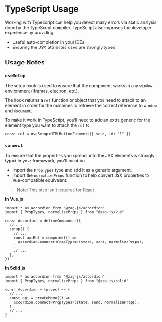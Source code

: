 # TypeScript Usage

Working with TypeScript can help you detect many errors via static analysis done
by the TypeScript compiler. TypeScript also improves the developer experience by
providing:

- Useful auto-completion in your IDEs.
- Ensuring the JSX attributes used are strongly typed.

## Usage Notes

### `useSetup`

The setup hook is used to ensure that the component works in any `window`
environment (iframes, electron, etc.).

The hook returns a `ref` function or object that you need to attach to an
element in order for the machines to retrieve the correct reference to `window`
and `document`.

To make it work in TypeScript, you'll need to add an extra generic for the
element type you want to attach the `ref` to.

```tsx
const ref = useSetup<HTMLButtonElement>({ send, id: "1" })
```

### `connect`

To ensure that the properties you spread unto the JSX elements is strongly typed
in your framework, you'll need to:

- Import the `PropTypes` type and add it as a generic argument.
- Import the `normalizeProps` function to help convert JSX properties to
  Vue-compatible equivalent.

> Note: This step isn't required for React

**In Vue.js**

```tsx
import * as accordion from "@zag-js/accordion"
import { PropTypes, normalizeProps } from "@zag-js/vue"

const Accordion = defineComponent({
  // ...
  setup() {
    // ...
    const apiRef = computed(() =>
      accordion.connect<PropTypes>(state, send, normalizeProps),
    )
    // ...
  },
})
```

**In Solid.js**

```tsx
import * as accordion from "@zag-js/accordion"
import { PropTypes, normalizeProps } from "@zag-js/solid"

const Accordion = (props) => {
  // ...
  const api = createMemo(() =>
    accordion.connect<PropTypes>(state, send, normalizeProps),
  )
  // ...
}
```
